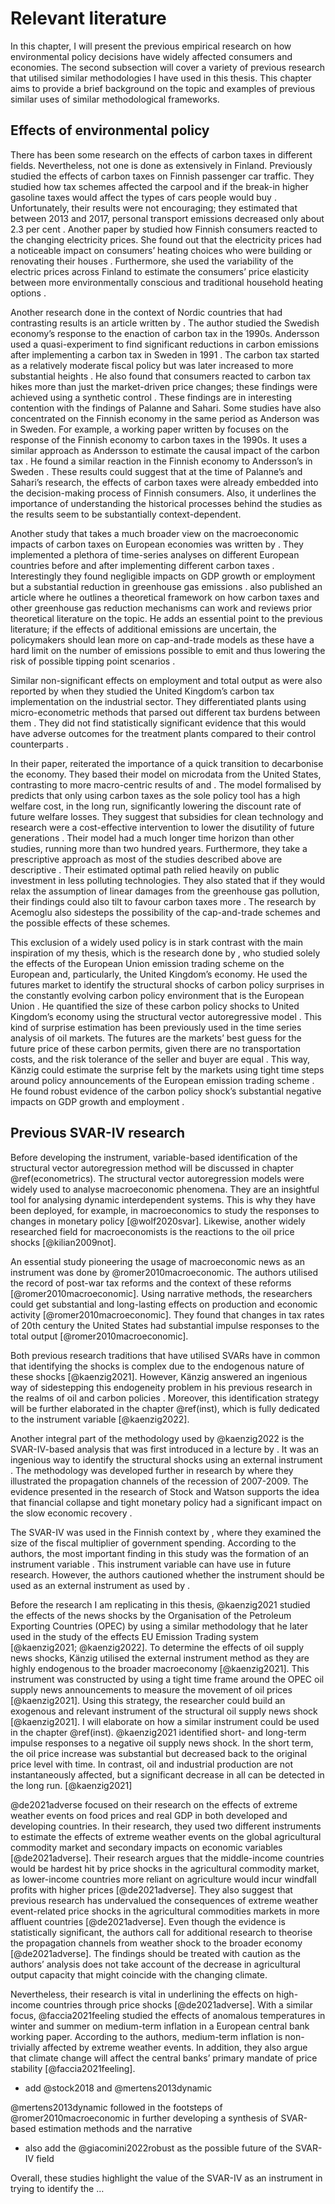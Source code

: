 # Relevant literature {#rellit}

In this chapter, I will present the previous empirical research on how environmental policy decisions have widely affected consumers and economies. The second subsection will cover a variety of previous research that utilised similar methodologies I have used in this thesis. This chapter aims to provide a brief background on the topic and examples of previous similar uses of similar methodological frameworks.

## Effects of environmental policy {#effects}

There has been some research on the effects of carbon taxes in different fields. Nevertheless, not one is done as extensively in Finland. Previously \citet{palanne2021} studied the effects of carbon taxes on Finnish passenger car traffic. They studied how tax schemes affected the carpool and if the break-in higher gasoline taxes would affect the types of cars people would buy \citep{palanne2021}. Unfortunately, their results were not encouraging; they estimated that between 2013 and 2017, personal transport emissions decreased only about 2.3 per cent \citep{palanne2021}. Another paper by \citet{sahari2019} studied how Finnish consumers reacted to the changing electricity prices. She found out that the electricity prices had a noticeable impact on consumers' heating choices who were building or renovating their houses \citep{sahari2019}. Furthermore, she used the variability of the electric prices across Finland to estimate the consumers' price elasticity between more environmentally conscious and traditional household heating options \citep{sahari2019}. 

Another research done in the context of Nordic countries that had contrasting results is an article written by \citet{andersson2019}. The author studied the Swedish economy's response to the enaction of carbon tax in the 1990s. Andersson used a quasi-experiment to find significant reductions in carbon emissions after implementing a carbon tax in Sweden in 1991 \citep{andersson2019}. The carbon tax started as a relatively moderate fiscal policy but was later increased to more substantial heights \citep{andersson2019}. He also found that consumers reacted to carbon tax hikes more than just the market-driven price changes; these findings were achieved using a synthetic control \citep{andersson2019}. These findings are in interesting contention with the findings of Palanne and Sahari. Some studies have also concentrated on the Finnish economy in the same period as Anderson was in Sweden. For example, a working paper written by \citet{elbaum2021} focuses on the response of the Finnish economy to carbon taxes in the 1990s. It uses a similar approach as Andersson to estimate the causal impact of the carbon tax \citep{elbaum2021}. He found a similar reaction in the Finnish economy to Andersson's in Sweden \citep{elbaum2021}. These results could suggest that at the time of Palanne's and Sahari's research, the effects of carbon taxes were already embedded into the decision-making process of Finnish consumers. Also, it underlines the importance of understanding the historical processes behind the studies as the results seem to be substantially context-dependent.

Another study that takes a much broader view on the macroeconomic impacts of carbon taxes on European economies was written by \citet{metcalf2020}. They implemented a plethora of time-series analyses on different European countries before and after implementing different carbon taxes \citep{metcalf2020}. Interestingly they found negligible impacts on GDP growth or employment but a substantial reduction in greenhouse gas emissions \citep{metcalf2020}. \citet{metcalf2021} also published an article where he outlines a theoretical framework on how carbon taxes and other greenhouse gas reduction mechanisms can work and reviews prior theoretical literature on the topic. He adds an essential point to the previous literature; if the effects of additional emissions are uncertain, the policymakers should lean more on cap-and-trade models as these have a hard limit on the number of emissions possible to emit and thus lowering the risk of possible tipping point scenarios \citep{metcalf2021}. 

Similar non-significant effects on employment and total output as \citet{metcalf2020} were also reported by \citet{martin2014} when they studied the United Kingdom's carbon tax implementation on the industrial sector. They differentiated plants using micro-econometric methods that parsed out different tax burdens between them \citep{martin2014}. They did not find statistically significant evidence that this would have adverse outcomes for the treatment plants compared to their control counterparts \citep{martin2014}.

In their paper, \citet{acemoglu2016} reiterated the importance of a quick transition to decarbonise the economy. They based their model on microdata from the United States, contrasting to more macro-centric results of \citet{metcalf2020} and \citet{andersson2019}. The model formalised by \citeauthor{acemoglu2016} predicts that only using carbon taxes as the sole policy tool has a high welfare cost, in the long run, significantly lowering the discount rate of future welfare losses. They suggest that subsidies for clean technology and research were a cost-effective intervention to lower the disutility of future generations \citep{acemoglu2016}. Their model had a much longer time horizon than other studies, running more than two hundred years.
Furthermore, they take a prescriptive approach as most of the studies described above are descriptive \citep{acemoglu2016}. Their estimated optimal path relied heavily on public investment in less polluting technologies. They also stated that if they would relax the assumption of linear damages from the greenhouse gas pollution, their findings could also tilt to favour carbon taxes more \citep{acemoglu2016}. The research by Acemoglu also sidesteps the possibility of the cap-and-trade schemes and the possible effects of these schemes.

This exclusion of a widely used policy is in stark contrast with the main inspiration of my thesis, which is the research done by \citet{kaenzig2022}, who studied solely the effects of the European Union emission trading scheme on the European and, particularly, the United Kingdom's economy. He used the futures market to identify the structural shocks of carbon policy surprises in the constantly evolving carbon policy environment that is the European Union \citep{kaenzig2022}. He quantified the size of these carbon policy shocks to United Kingdom's economy using the structural vector autoregressive model \citep{kaenzig2022}. This kind of surprise estimation has been previously used in the time series analysis of oil markets. The futures are the markets' best guess for the future price of these carbon permits, given there are no transportation costs, and the risk tolerance of the seller and buyer are equal \citep{nakamura2018}. This way, Känzig could estimate the surprise felt by the markets using tight time steps around policy announcements of the European emission trading scheme \citep{kaenzig2022}. He found robust evidence of the carbon policy shock's substantial negative impacts on GDP growth and employment \citep{kaenzig2022}.

## Previous SVAR-IV research {#prevsvar}

Before developing the instrument, variable-based identification of the structural vector autoregression method will be discussed in chapter \@ref(econometrics). The structural vector autoregression models were widely used to analyse macroeconomic phenomena. They are an insightful tool for analysing dynamic interdependent systems. This is why they have been deployed, for example, in macroeconomics to study the responses to changes in monetary policy [@wolf2020svar]. Likewise, another widely researched field for macroeconomists is the reactions to the oil price shocks [@kilian2009not].

An essential study pioneering the usage of macroeconomic news as an instrument was done by @romer2010macroeconomic. The authors utilised the record of post-war tax reforms and the context of these reforms [@romer2010macroeconomic]. Using narrative methods, the researchers could get substantial and long-lasting effects on production and economic activity [@romer2010macroeconomic]. They found that changes in tax rates of $20\text{th}$ century the United States had substantial impulse responses to the total output [@romer2010macroeconomic].      

Both previous research traditions that have utilised SVARs have in common that identifying the shocks is complex due to the endogenous nature of these shocks [@kaenzig2021]. However, Känzig answered an ingenious way of sidestepping this endogeneity problem in his previous research in the realms of oil and carbon policies \citep{kaenzig2022,kaenzig2021}. Moreover, this identification strategy will be further elaborated in the chapter \@ref(inst), which is fully dedicated to the instrument variable [@kaenzig2022].

Another integral part of the methodology used by @kaenzig2022 is the SVAR-IV-based analysis that was first introduced in a lecture by \citet{stock2008s}. It was an ingenious way to identify the structural shocks using an external instrument \citep{stock2008s}. The methodology was developed further in research by \citet{stock2012disentangling} where they illustrated the propagation channels of the recession of 2007-2009. The evidence presented in the research of Stock and Watson supports the idea that financial collapse and tight monetary policy had a significant impact on the slow economic recovery \citep{stock2012disentangling}.

The SVAR-IV was used in the Finnish context by \citet{keranen2020identification}, where they examined the size of the fiscal multiplier of government spending. According to the authors, the most important finding in this study was the formation of an instrument variable \citep{keranen2020identification}. This instrument variable can have use in future research. However, the authors cautioned whether the instrument should be used as an external instrument as used by \citet{stock2008s,stock2012disentangling} \citep{keranen2020identification}.

Before the research I am replicating in this thesis, @kaenzig2021 studied the effects of the news shocks by the Organisation of the Petroleum Exporting Countries (OPEC) by using a similar methodology that he later used in the study of the effects EU Emission Trading system [@kaenzig2021; @kaenzig2022]. To determine the effects of oil supply news shocks, Känzig utilised the external instrument method as they are highly endogenous to the broader macroeconomy [@kaenzig2021]. This instrument was constructed by using a tight time frame around the OPEC oil supply news announcements to measure the movement of oil prices [@kaenzig2021]. Using this strategy, the researcher could build an exogenous and relevant instrument of the structural oil supply news shock [@kaenzig2021]. I will elaborate on how a similar instrument could be used in the chapter \@ref(inst). @kaenzig2021 identified short- and long-term impulse responses to a negative oil supply news shock. In the short term, the oil price increase was substantial but decreased back to the original price level with time. In contrast, oil and industrial production are not instantaneously affected, but a significant decrease in all can be detected in the long run. [@kaenzig2021]

@de2021adverse focused on their research on the effects of extreme weather events on food prices and real GDP in both developed and developing countries. In their research, they used two different instruments to estimate the effects of extreme weather events on the global agricultural commodity market and secondary impacts on economic variables [@de2021adverse]. Their research argues that the middle-income countries would be hardest hit by price shocks in the agricultural commodity market, as lower-income countries more reliant on agriculture would incur windfall profits with higher prices [@de2021adverse]. They also suggest that previous research has undervalued the consequences of extreme weather event-related price shocks in the agricultural commodities markets in more affluent countries [@de2021adverse]. Even though the evidence is statistically significant, the authors call for additional research to theorise the propagation channels from weather shock to the broader economy [@de2021adverse]. The findings should be treated with caution as the authors' analysis does not take account of the decrease in agricultural output capacity that might coincide with the changing climate.

Nevertheless, their research is vital in underlining the effects on high-income countries through price shocks [@de2021adverse]. With a similar focus, @faccia2021feeling studied the effects of anomalous temperatures in winter and summer on medium-term inflation in a European central bank working paper. According to the authors, medium-term inflation is non-trivially affected by extreme weather events. In addition, they also argue that climate change will affect the central banks' primary mandate of price stability [@faccia2021feeling].

 - add @stock2018 and @mertens2013dynamic

@mertens2013dynamic followed in the footsteps of @romer2010macroeconomic in further developing a synthesis of SVAR-based estimation methods and the narrative 

 - also add the @giacomini2022robust as the possible future of the SVAR-IV field

Overall, these studies highlight the value of the SVAR-IV as an instrument in trying to identify the $\dots$ 

\newpage